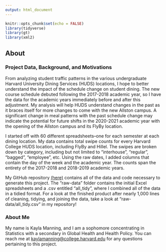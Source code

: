 ```yaml
---
output: html_document
---
```


```r
knitr::opts_chunk$set(echo = FALSE)
library(tidyverse)
library(gt)
library(xml2)
```

## About

### Project Data, Background, and Motivations

From analyzing student traffic patterns in the various undergraduate Harvard University Dining Services (HUDS) locations, I hope to better understand the impact of the schedule change on student dining. The new course schedule debuted following the 2017-2018 academic year, so I have the data for the academic years immediately before and after this adjustment. My analysis will help HUDS understand changes in the past as it braces itself for more changes to come with the new Allston campus. A significant change in meal patterns with the past schedule change may indicate the potential for future shifts in the 2020-2021 academic year with the opening of the Allston campus and its FlyBy location.

I started off with 60 different spreadsheets--one for each semester at each dining location. My data contains total swipe counts for every Harvard College HUDS location, including FlyBy and Hillel. The swipes are broken down by category, including but not limited to "interhouse", "regular", "bagged", "employee", etc. Using the raw dates, I added columns that contain the day of the week and the academic year. The counts span the entirety of the 2017-2018 and 2018-2019 academic years.

My GitHub repository [(here)](https://github.com/kayla-manning/final-project) contains all of the data and code necessary to generate this project. The "raw-data" folder contains the initial Excel spreadsheets and a .csv entitled "all_tidy", where I combined all of the data in a tidied format. For a look at the finished product after nearly 1,000 lines of cleaning, tidying, and joining the data, take a look at "raw-data/all_tidy.csv" in my repository! 


### About Me

My name is Kayla Manning, and I am a sophomore concentrating in Statistics with a secondary in Global Health and Health Policy. You can reach me at [kaylamanning@college.harvard.edu]() for any questions pertaining to this project.


